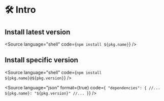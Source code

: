 

<Meta title="Docs/Intro" />

# 🛠️ Intro

## Install latest version

<Source language="shell" code={`npm install ${pkg.name}`} />

## Install specific version

<Source language="shell" code={`npm install ${pkg.name}@${pkg.version}`} />

<Source
  language="json"
  format={true}
  code={`
  "dependencies": {
      //...
      ${pkg.name}: "${pkg.version}"
      //...
  }`}
/>
